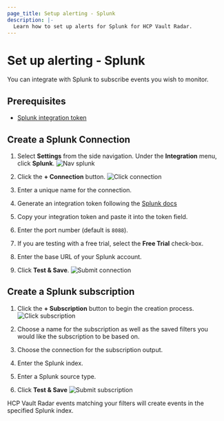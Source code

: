```yaml
---
page_title: Setup alerting - Splunk
description: |-
  Learn how to set up alerts for Splunk for HCP Vault Radar.
---
```


# Set up alerting - Splunk

You can integrate with Splunk to subscribe events you wish to monitor.

## Prerequisites

- [Splunk integration token](https://docs.splunk.com/Documentation/Splunk/9.0.3/Data/UsetheHTTPEventCollector)

## Create a Splunk Connection

1. Select **Settings** from the side navigation. Under the **Integration** menu, click **Splunk**.
![Nav splunk](/img/docs/vault-radar/integrations/splunk/splunk-int-1.png)

2. Click the **+ Connection** button.
![Click connection](/img/docs/vault-radar/integrations/splunk/splunk-int-2.png)

3. Enter a unique name for the connection.

4. Generate an integration token following the [Splunk docs](https://docs.splunk.com/Documentation/Splunk/9.0.3/Data/UsetheHTTPEventCollector)

5. Copy your integration token and paste it into the token field.

6. Enter the port number (default is `8088`).

7. If you are testing with a free trial, select the **Free Trial** check-box.

8. Enter the base URL of your Splunk account.

9. Click **Test & Save**.
![Submit connection](/img/docs/vault-radar/integrations/splunk/splunk-int-3.png)

## Create a Splunk subscription

1. Click the **+ Subscription** button to begin the creation process.
![Click subscription](/img/docs/vault-radar/integrations/splunk/splunk-int-4.png)

2. Choose a name for the subscription as well as the saved filters you would like the subscription to be based on.

3. Choose the connection for the subscription output.

4. Enter the Splunk index.

5. Enter a Splunk source type.

6. Click **Test & Save**
![Submit subscription](/img/docs/vault-radar/integrations/splunk/splunk-int-5.png)

HCP Vault Radar events matching your filters will create events in the specified Splunk index.
